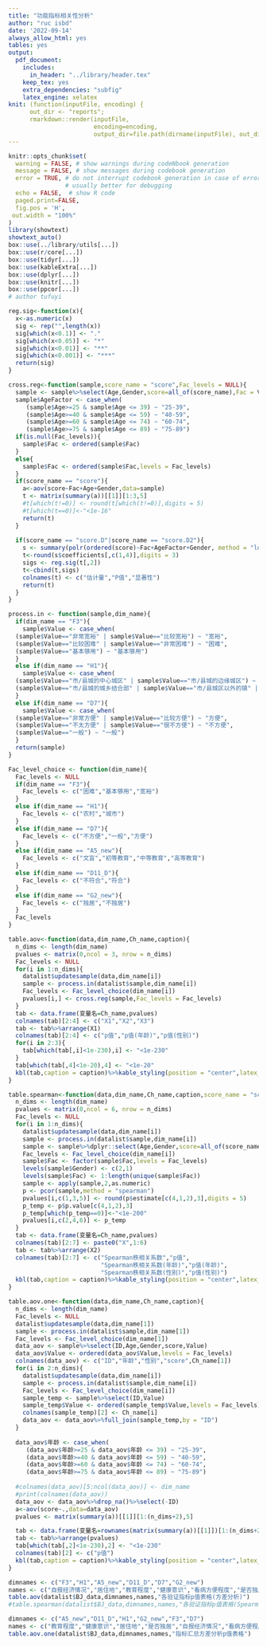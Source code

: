 ```yaml
---
title: "功能指标相关性分析"
author: "ruc isbd"
date: '2022-09-14'
always_allow_html: yes
tables: yes
output:
  pdf_document:
    includes:
      in_header: "../library/header.tex"
    keep_tex: yes
    extra_dependencies: "subfig"
    latex_engine: xelatex
knit: (function(inputFile, encoding) {
      out_dir <- "reports";
      rmarkdown::render(inputFile,
                        encoding=encoding,
                        output_dir=file.path(dirname(inputFile), out_dir))})
---
```

```r
knitr::opts_chunk$set(
  warning = FALSE, # show warnings during codeNbook generation
  message = FALSE, # show messages during codebook generation
  error = TRUE, # do not interrupt codebook generation in case of errors,
                # usually better for debugging
  echo = FALSE,  # show R code
  paged.print=FALSE,
  fig.pos = 'H', 
 out.width = "100%"
)
library(showtext)
showtext_auto()
box::use(../library/utils[...])
box::use(r/core[...])
box::use(tidyr[...])
box::use(kableExtra[...])
box::use(dplyr[...])
box::use(knitr[...])
box::use(ppcor[...])
# author tufuyi
```

```r
reg.sig<-function(x){
  x<-as.numeric(x)
  sig <- rep("",length(x))
  sig[which(x<0.1)] <- "."
  sig[which(x<0.05)] <- "*"
  sig[which(x<0.01)] <- "**"
  sig[which(x<0.001)] <- "***"
  return(sig)
}

cross.reg<-function(sample,score_name = "score",Fac_levels = NULL){
  sample <- sample%>%select(Age,Gender,score=all_of(score_name),Fac = Value)%>%drop_na(Age,Gender,score,Fac)%>%filter(Age >= 25 & Age <= 89)
  sample$AgeFactor <- case_when(
     (sample$Age>=25 & sample$Age <= 39) ~ "25-39",
     (sample$Age>=40 & sample$Age <= 59) ~ "40-59",
     (sample$Age>=60 & sample$Age <= 74) ~ "60-74",
     (sample$Age>=75 & sample$Age <= 89) ~ "75-89")
  if(is.null(Fac_levels)){
    sample$Fac <- ordered(sample$Fac)
  }
  else{
    sample$Fac <- ordered(sample$Fac,levels = Fac_levels)
  }
  if(score_name == "score"){
    a<-aov(score~Fac+Age+Gender,data=sample)
    t <- matrix(summary(a))[[1]][1:3,5]
    #t[which(t!=0)] <- round(t[which(t!=0)],digits = 5)
    #t[which(t==0)]<-"<1e-16"
    return(t)
  }
  
  if(score_name == "score.D"|score_name == "score.D2"){
    s <- summary(polr(ordered(score)~Fac+AgeFactor+Gender, method = "logistic", data=sample,Hess=TRUE))
    t<-round(s$coefficients[,c(1,4)],digits = 3)
    sigs <- reg.sig(t[,2])
    t<-cbind(t,sigs)
    colnames(t) <- c("估计量","P值","显著性")
    return(t)
  }
}

process.in <- function(sample,dim_name){
  if(dim_name == "F3"){
    sample$Value <- case_when(
  (sample$Value=="非常宽裕" | sample$Value=="比较宽裕") ~ "宽裕",
  (sample$Value=="比较困难" | sample$Value=="非常困难") ~ "困难",
  (sample$Value=="基本够用") ~ "基本够用")
  }
  else if(dim_name == "H1"){
    sample$Value <- case_when(
  (sample$Value=="市/县城的中心城区" | sample$Value=="市/县城的边缘城区") ~ "城市",
  (sample$Value=="市/县城的城乡结合部" | sample$Value=="市/县城区以外的镇" | sample$Value=="农村") ~ "农村")
  }
  else if(dim_name == "D7"){
    sample$Value <- case_when(
  (sample$Value=="非常方便" | sample$Value=="比较方便") ~ "方便",
  (sample$Value=="不太方便" | sample$Value=="很不方便") ~ "不方便",
  (sample$Value=="一般") ~ "一般")
  }
  return(sample)
}

Fac_level_choice <- function(dim_name){
  Fac_levels <- NULL
  if(dim_name == "F3"){
    Fac_levels <- c("困难","基本够用","宽裕")
  }
  else if(dim_name == "H1"){
    Fac_levels <- c("农村","城市")
  }
  else if(dim_name == "D7"){
    Fac_levels <- c("不方便","一般","方便")
  }
  else if(dim_name == "A5_new"){
    Fac_levels <- c("文盲","初等教育","中等教育","高等教育")
  }
  else if(dim_name == "D11_D"){
    Fac_levels <- c("不符合","符合")
  }
  else if(dim_name == "G2_new"){
    Fac_levels <- c("独居","不独居")
  }
  Fac_levels
}

table.aov<-function(data,dim_name,Ch_name,caption){
  n_dims <- length(dim_name)
  pvalues <- matrix(0,ncol = 3, nrow = n_dims)
  Fac_levels <- NULL
  for(i in 1:n_dims){
    datalist$updatesample(data,dim_name[i])
    sample <- process.in(datalist$sample,dim_name[i])
    Fac_levels <- Fac_level_choice(dim_name[i])
    pvalues[i,] <- cross.reg(sample,Fac_levels = Fac_levels)
  }
  tab <- data.frame(变量名=Ch_name,pvalues)
  colnames(tab)[2:4] <- c("X1","X2","X3")
  tab <- tab%>%arrange(X1)
  colnames(tab)[2:4] <- c("p值","p值(年龄)","p值(性别)")
  for(i in 2:3){
    tab[which(tab[,i]<1e-230),i] <- "<1e-230"
  }
  tab[which(tab[,4]<1e-20),4] <- "<1e-20"
  kbl(tab,caption = caption)%>%kable_styling(position = "center",latex_options = "hold_position")
}

table.spearman<-function(data,dim_name,Ch_name,caption,score_name = "score"){
  n_dims <- length(dim_name)
  pvalues <- matrix(0,ncol = 6, nrow = n_dims)
  Fac_levels <- NULL
  for(i in 1:n_dims){
    datalist$updatesample(data,dim_name[i])
    sample <- process.in(datalist$sample,dim_name[i])
    sample <- sample%>%dplyr::select(Age,Gender,score=all_of(score_name),Fac = Value)%>%drop_na(Age,Gender,score,Fac)%>%filter(Age >= 25 & Age <= 89)
    Fac_levels <- Fac_level_choice(dim_name[i])
    sample$Fac <- factor(sample$Fac,levels = Fac_levels)
    levels(sample$Gender) <- c(2,1)
    levels(sample$Fac) <- 1:length(unique(sample$Fac))
    sample <- apply(sample,2,as.numeric)
    p <- pcor(sample,method = "spearman")
    pvalues[i,c(1,3,5)] <- round(p$estimate[c(4,1,2),3],digits = 5)
    p_temp <- p$p.value[c(4,1,2),3]
    p_temp[which(p_temp==0)]<-"<1e-200"
    pvalues[i,c(2,4,6)] <- p_temp
  }
  tab <- data.frame(变量名=Ch_name,pvalues)
  colnames(tab)[2:7] <- paste0("X",1:6)
  tab <- tab%>%arrange(X2)
  colnames(tab)[2:7] <- c("Spearman秩相关系数","p值",
                          "Spearman秩相关系数(年龄)","p值(年龄)",
                          "Spearman秩相关系数(性别)","p值(性别)")
  kbl(tab,caption = caption)%>%kable_styling(position = "center",latex_options = c("hold_position","scale_down"))
}

table.aov.one<-function(data,dim_name,Ch_name,caption){
  n_dims <- length(dim_name)
  Fac_levels <- NULL
  datalist$updatesample(data,dim_name[1])
  sample <- process.in(datalist$sample,dim_name[1])
  Fac_levels <- Fac_level_choice(dim_name[1])
  data_aov <- sample%>%select(ID,Age,Gender,score,Value)
  data_aov$Value <- ordered(data_aov$Value,levels = Fac_levels)
  colnames(data_aov) <- c("ID","年龄","性别","score",Ch_name[1])
  for(i in 2:n_dims){
    datalist$updatesample(data,dim_name[i])
    sample <- process.in(datalist$sample,dim_name[i])
    Fac_levels <- Fac_level_choice(dim_name[i])
    sample_temp <- sample%>%select(ID,Value)
    sample_temp$Value <- ordered(sample_temp$Value,levels = Fac_levels)
    colnames(sample_temp)[2] <- Ch_name[i]
    data_aov <- data_aov%>%full_join(sample_temp,by = "ID")
  }
  
  data_aov$年龄 <- case_when(
     (data_aov$年龄>=25 & data_aov$年龄 <= 39) ~ "25-39",
     (data_aov$年龄>=40 & data_aov$年龄 <= 59) ~ "40-59",
     (data_aov$年龄>=60 & data_aov$年龄 <= 74) ~ "60-74",
     (data_aov$年龄>=75 & data_aov$年龄 <= 89) ~ "75-89")
  
  #colnames(data_aov)[5:ncol(data_aov)] <- dim_name
  #print(colnames(data_aov))
  data_aov <- data_aov%>%drop_na()%>%select(-ID)
  a<-aov(score~.,data=data_aov)
  pvalues <- matrix(summary(a))[[1]][1:(n_dims+2),5]

  tab <- data.frame(变量名=rownames(matrix(summary(a))[[1]])[1:(n_dims+2)],pvalues)
  tab <- tab%>%arrange(pvalues)
  tab[which(tab[,2]<1e-230),2] <- "<1e-230"
  colnames(tab)[2] <- c("p值")
  kbl(tab,caption = caption)%>%kable_styling(position = "center",latex_options = "hold_position")
}
```


```r
dimnames <- c("F3","H1","A5_new","D11_D","D7","G2_new")
names <- c("自报经济情况","居住地","教育程度","健康意识","看病方便程度","是否独居")
table.aov(datalist$BJ_data,dimnames,names,"各验证指标p值表格(方差分析)")
#table.spearman(datalist$BJ_data,dimnames,names,"各验证指标p值表格(Spearman秩相关系数)")
```

```r
dimnames <- c("A5_new","D11_D","H1","G2_new","F3","D7")
names <- c("教育程度","健康意识","居住地","是否独居","自报经济情况","看病方便程度")
table.aov.one(datalist$BJ_data,dimnames,names,"指标汇总方差分析p值表格")
```
